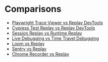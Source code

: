 # Comparisons

- [Playwright Trace Viewer vs Replay DevTools ](/learn-more/resources/comparisons/playwright-trace-viewer-vs-replay-devtools)
- [Cypress Test Replay vs Replay DevTools](/learn-more/resources/comparisons/cypress-test-replay-vs-replay-devtools)
- [Session Replay vs Runtime Replay](/learn-more/resources/comparisons/session-replay-vs-runtime-replay)
- [Live Debugging vs Time Travel Debugging](/learn-more/resources/comparisons/live-debugging-vs-time-travel-debugging)
- [Loom vs Replay](/learn-more/resources/comparisons/loom-vs-replay)
- [Sentry vs Replay](/learn-moreresources/comparisons/sentry-vs-replay)
- [Chrome Recorder vs Replay](/learn-more/resources/comparisons/chrome-recorder-vs-replay)